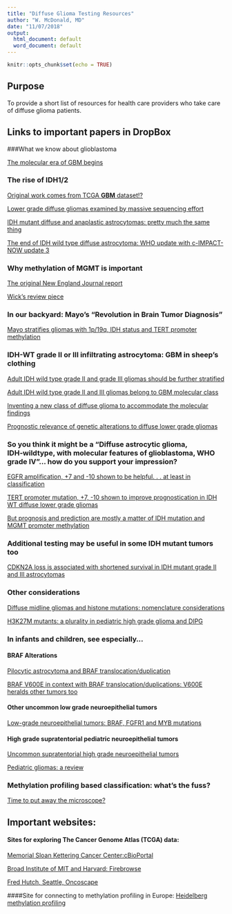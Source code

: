 ```yaml
---
title: "Diffuse Glioma Testing Resources"
author: "W. McDonald, MD"
date: "11/07/2018"
output:
  html_document: default
  word_document: default
---
```


```r
knitr::opts_chunk$set(echo = TRUE)
```

## Purpose

To provide a short list of resources for health care providers who take care of diffuse glioma patients.

## Links to important papers in DropBox

###What we know about glioblastoma

[The molecular era of GBM begins](https://www.dropbox.com/s/j0g6w0l5a2kvsce/_ParsonsScience2008.pdf?dl=0)

### The rise of IDH1/2
[Original work comes from TCGA **GBM** dataset!?](https://www.dropbox.com/s/w9vnuvhse0wcujb/_YanNEJM2009.pdf?dl=0)

[Lower grade diffuse gliomas examined by massive sequencing effort](https://www.dropbox.com/s/wk0p2mhb9yol7ox/_Brat_NEJM2015.pdf?dl=0) 

[IDH mutant diffuse and anaplastic astrocytomas: pretty much the same thing](https://www.dropbox.com/s/ijmlhvj8om4cqg0/_ReussActaNP2015.pdf?dl=0)

[The end of IDH wild type diffuse astrocytoma: WHO update with c-IMPACT-NOW update 3](https://www.dropbox.com/s/u9pewa9gnxaheug/_Brat2018_Article_CIMPACT-NOWUpdate3Recommended.pdf?dl=0)  

### Why methylation of MGMT is important 
[The original New England Journal report](https://www.dropbox.com/s/paqv9ey72y3u0ih/_HegiMGMT_GBM_NEJM2005.pdf?dl=0)

[Wick's review piece](https://www.dropbox.com/s/gmhh05iuxrwafnu/_Wick2014NatRevNeurol.pdf?dl=0) 

### In our backyard: Mayo's "Revolution in Brain Tumor Diagnosis"

[Mayo stratifies gliomas with 1p/19q, IDH status and TERT promoter methylation](https://www.dropbox.com/s/chud0zwxz2l2lmc/_EckelPassowNEJM2015.pdf?dl=0)
   
### IDH-WT grade II or III infiltrating astrocytoma: GBM in sheep's clothing

[Adult IDH wild type grade II and grade III gliomas should be further stratified](https://www.dropbox.com/s/6slfkwv1d5wv40q/_AibaidulaNeuroOncol2017.pdf?dl=0)

[Adult IDH wild type grade II and III gliomas belong to GBM molecular class](https://www.dropbox.com/s/wlp06zz1l7tkbw5/_ReussActaNP2015.407.pdf?dl=0)

[Inventing a new class of diffuse glioma to accommodate the molecular findings](https://www.dropbox.com/s/u9pewa9gnxaheug/_Brat2018_Article_CIMPACT-NOWUpdate3Recommended.pdf?dl=0) 

[Prognostic relevance of genetic alterations to diffuse lower grade gliomas](https://www.dropbox.com/s/t7pjpnrrkflyd0m/_AokiNeuroOncol2018.pdf?dl=0)

### So you think it might be a "Diffuse astrocytic glioma, IDH‑wildtype, with molecular features of glioblastoma, WHO grade IV"... how do you support your impression?

[EGFR amplification, +7 and -10 shown to be helpful. . . at least in classification](https://www.dropbox.com/s/6bol1opw2kae2st/_StichelActaNP2018.pdf?dl=0)

[TERT promoter mutation, +7, -10 shown to improve prognostication in IDH WT diffuse lower grade gliomas](https://www.dropbox.com/s/mhzkyrtxi23wd87/_WijnengaActaNP2017.pdf?dl=0)

[But prognosis and prediction are mostly a matter of IDH mutation and MGMT promoter methylation](https://www.dropbox.com/s/rm5aycdeq0zj752/_Collins-2014.pdf?dl=0) 
   
### Additional testing may be useful in some IDH mutant tumors too
[CDKN2A loss is associated with shortened survival in IDH mutant grade II and III astrocytomas](https://www.dropbox.com/s/2n6p7u3qv03mncw/_ReisJNEN2015.pdf?dl=0)

### Other considerations 
[Diffuse midline gliomas and histone mutations: nomenclature considerations](https://www.dropbox.com/s/tsso7m33tb787ql/_LouisActaNP2018.pdf?dl=0)

[H3K27M mutants: a plurality in pediatric high grade glioma and DIPG](https://www.dropbox.com/s/n4h1tmdu23mchdt/_MackayCancerCell2017.pdf?dl=0)

### In infants and children, see especially...  
#### BRAF Alterations
[Pilocytic astrocytoma and BRAF translocation/duplication](https://www.dropbox.com/s/zy0sxpulkt2ciea/_JonesCancerRes2008.pdf?dl=0)

[BRAF V600E in context with BRAF translocation/duplications: V600E heralds other tumors too](https://www.dropbox.com/s/jfbzo1qdgeo90t0/_HorbinskiJNEN2013.pdf?dl=0)

#### Other uncommon low grade neuroepithelial tumors

[Low-grade neuroepithelial tumors: BRAF, FGFR1 and MYB mutations](https://www.dropbox.com/s/vxdbeewo4pmaqj6/_QaddoumiActaNP2016.pdf?dl=0)

#### High grade supratentorial pediatric neuroepithelial tumors
[Uncommon supratentorial high grade neuroepithelial tumors](https://www.dropbox.com/s/zkled131o69t933/_SturmCell2016.pdf?dl=0)

[Pediatric gliomas: a review](https://www.dropbox.com/s/6egdn5f1iqt8a6u/_SturmJCO2017.pdf?dl=0)
   
### Methylation profiling based classification: what's the fuss?

[Time to put away the microscope?](https://www.dropbox.com/s/39cbhe7dkkac5tq/_CapperNature2018.pdf?dl=0)

## Important websites:
#### Sites for exploring The Cancer Genome Atlas (TCGA) data:
[Memorial Sloan Kettering Cancer Center:cBioPortal](http://www.cbioportal.org)

[Broad Institute of MIT and Harvard: Firebrowse](http://firebrowse.org)

[Fred Hutch, Seattle, Oncoscape](https://oncoscape.v3.sttrcancer.org)

####Site for connecting to methylation profiling in Europe:
[Heidelberg methylation profiling](https://www.molecularneuropathology.org/mnp)

